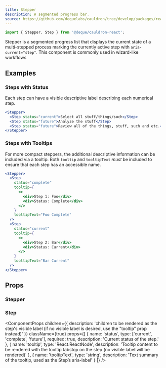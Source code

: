 ```yaml
---
title: Stepper
description: A segmented progress bar.
source: https://github.com/dequelabs/cauldron/tree/develop/packages/react/src/components/Stepper/index.tsx
---
```



```jsx
import { Stepper, Step } from '@deque/cauldron-react';
```

Stepper is a segmented progress list that displays the current state of a multi-stepped process marking the currently active step with `aria-current="step"`. This component is commonly used in wizard-like workflows.

## Examples

### Steps with Status

Each step can have a visible descriptive label describing each numerical step.

```jsx example
<Stepper>
  <Step status="current">Select all stuff/things/such</Step>
  <Step status="future">Analyze the stuff</Step>
  <Step status="future">Review all of the things, stuff, such and etc.</Step>
</Stepper>
```

### Steps with Tooltips

For more compact steppers, the additional descriptive information can be included via a tooltip. Both `tooltip` and `tooltipText` _must_ be included to ensure that each step has an accessible name.

```jsx example
<Stepper>
  <Step
    status="complete"
    tooltip={
      <>
        <div>Step 1: Foo</div>
        <div>Status: Complete</div>
      </>
    }
    tooltipText="Foo Complete"
  />
  <Step
    status="current"
    tooltip={
      <>
        <div>Step 2: Bar</div>
        <div>Status: Current</div>
      </>
    }
    tooltipText="Bar Current"
  />
</Stepper>
```

## Props

### Stepper

<ComponentProps children={true} className={true} />

### Step

<ComponentProps
  children={{
    description:
      'children to be rendered as the step\'s visible label (if no visible label is desired, use the "tooltip" prop instead)'
  }}
  className={true}
  props={[
    {
      name: 'status',
      type: ['current', 'complete', 'future'],
      required: true,
      description: 'Current status of the step.'
    },
    {
      name: 'tooltip',
      type: 'React.ReactNode',
      description:
        'Tooltip content to be rendered with the tooltip tabstop on the step (no visible label will be rendered)'
    },
    {
      name: 'tooltipText',
      type: 'string',
      description: 'Text summary of the tooltip, used as the Step’s aria-label'
    }
  ]}
/>
